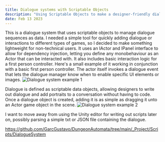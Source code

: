 ---
title: Dialogue systems with Scriptable Objects
description: "Using Scriptable Objects to make a designer-friendly dialogue system."
date: Feb 13 2023
---

This is a dialogue system that uses scriptable objects to manage dialogue sequences as data. I needed a simple tool for quickly adding dialogue or interactions to different types of games, so I decided to make something lightweight for non-technical users. 
It uses an IActor and IPanel interface to allow for dependency injection, letting you define any monobehaviour as an Actor that can be interacted with. It also includes basic interaction logic for a first person controller.
Here's a small example of it working in conjunction with a basic first person controller. The actor itself invokes a dialogue event that lets the dialogue manager know when to enable specific UI elements or images.
![Dialogue system example 1](/dialogue2.gif)

Dialogue is defined as scriptable data objects, allowing designers to write out dialogue and add portraits to a conversation without having to code. 
Once a dialogue object is created, adding it is as simple as dragging it unto an Actor game object in the scene.
![Dialogue system example 2](/dialogue_data.png)

I want to move away from using the Unity editor for writing out scripts later on, possibly parsing a simple txt or JSON file containing the dialogue.

https://github.com/GarcGustavo/DungeonAutomata/tree/main/_Project/Scripts/DialogueSystem
